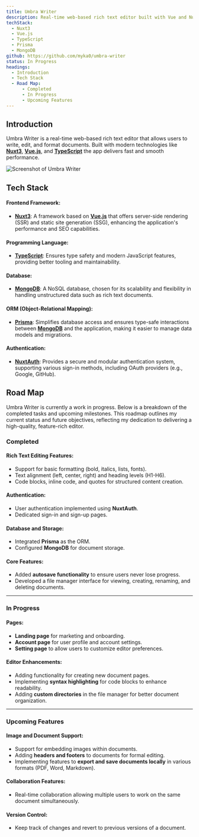 ```yaml
---
title: Umbra Writer
description: Real-time web-based rich text editor built with Vue and Nuxt.
techStack:
  - Nuxt3
  - Vue.js
  - TypeScript
  - Prisma
  - MongoDB
github: https://github.com/myka0/umbra-writer
status: In Progress
headings:
  - Introduction
  - Tech Stack
  - Road Map:
      - Completed
      - In Progress
      - Upcoming Features
---
```


## Introduction

Umbra Writer is a real-time web-based rich text editor that allows users to write, edit, and format documents. Built with modern technologies like **[Nuxt3](https://nuxt.com/)**, **[Vue.js](https://vuejs.org/)**, and **[TypeScript](https://www.typescriptlang.org/)** the app delivers fast and smooth performance.

![Screenshot of Umbra Writer](/images/umbra-writer.png)

## Tech Stack

#### Frontend Framework:

- **[Nuxt3](https://nuxt.com/)**: A framework based on **[Vue.js](https://vuejs.org/)** that offers server-side rendering (SSR) and static site generation (SSG), enhancing the application's performance and SEO capabilities.

#### Programming Language:

- **[TypeScript](https://www.typescriptlang.org/)**: Ensures type safety and modern JavaScript features, providing better tooling and maintainability.

#### Database:

- **[MongoDB](https://www.mongodb.com/)**: A NoSQL database, chosen for its scalability and flexibility in handling unstructured data such as rich text documents.

#### ORM (Object-Relational Mapping):

- **[Prisma](https://www.prisma.io/)**: Simplifies database access and ensures type-safe interactions between **[MongoDB](https://www.mongodb.com/)** and the application, making it easier to manage data models and migrations.

#### Authentication:

- **[NuxtAuth](https://auth.sidebase.io/)**: Provides a secure and modular authentication system, supporting various sign-in methods, including OAuth providers (e.g., Google, GitHub).

## Road Map

Umbra Writer is currently a work in progress. Below is a breakdown of the completed tasks and upcoming milestones. This roadmap outlines my current status and future objectives, reflecting my dedication to delivering a high-quality, feature-rich editor.

### **Completed**

#### Rich Text Editing Features:

- Support for basic formatting (bold, italics, lists, fonts).
- Text alignment (left, center, right) and heading levels (H1-H6).
- Code blocks, inline code, and quotes for structured content creation.

#### Authentication:

- User authentication implemented using **NuxtAuth**.
- Dedicated sign-in and sign-up pages.

#### Database and Storage:

- Integrated **Prisma** as the ORM.
- Configured **MongoDB** for document storage.

#### Core Features:

- Added **autosave functionality** to ensure users never lose progress.
- Developed a file manager interface for viewing, creating, renaming, and deleting documents.

---

### **In Progress**

#### Pages:

- **Landing page** for marketing and onboarding.
- **Account page** for user profile and account settings.
- **Setting page** to allow users to customize editor preferences.

#### Editor Enhancements:

- Adding functionality for creating new document pages.
- Implementing **syntax highlighting** for code blocks to enhance readability.
- Adding **custom directories** in the file manager for better document organization.

---

### **Upcoming Features**

#### Image and Document Support:

- Support for embedding images within documents.
- Adding **headers and footers** to documents for formal editing.
- Implementing features to **export and save documents locally** in various formats (PDF, Word, Markdown).

#### Collaboration Features:

- Real-time collaboration allowing multiple users to work on the same document simultaneously.

#### Version Control:

- Keep track of changes and revert to previous versions of a document.

